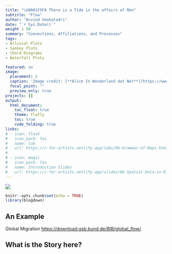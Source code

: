 ```yaml
---
title: "\U0001F5FA There is a Tide in the affairs of Men"
subtitle: "Flow"
author: "Arvind Venkatadri"
date: "`r Sys.Date()`"
weight : 90
summary: "Connections, Affiliations, and Processes"
tags:
- Alluvial Plots
- Sankey Plots
- Chord Diagrams
- Waterfall Plots

featured: no
image:
  placement: 2
  caption: 'Image credit: [**Alice In Wonderland dot Net**](https://www.alice-in-wonderland.net/)'
  focal_point: ""
  preview_only: true
projects: []
output:
  html_document:
    toc_float: true
    theme: flatly
    toc: true
    code_folding: true
links:
# - icon: flask
#   icon_pack: fas
#   name: lab
#   url: https://r-for-artists.netlify.app/labs/06-Grammar-of-Maps.html
#   
# - icon: magic
#   icon_pack: fas
#   name: Introduction Slides
#   url: https://r-for-artists.netlify.app/slides/06-Spatial-Data-in-R.html
---
```


![](featured.jpg)

```r
knitr::opts_chunk$set(echo = TRUE)
library(blogdown)

```

## An Example
Global Migration <https://download.gsb.bund.de/BIB/global_flow/>


## What is the Story here?
